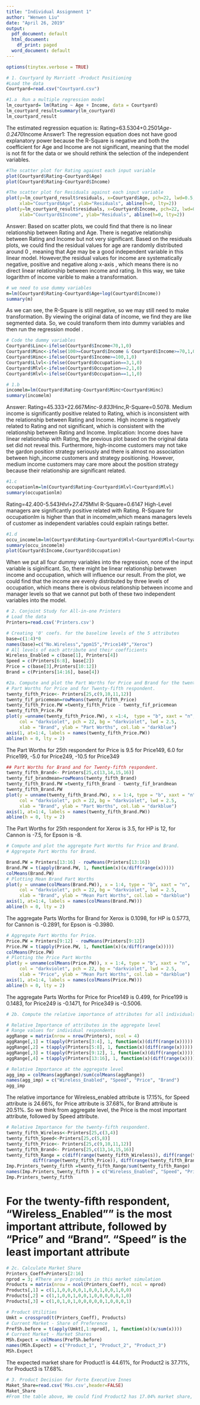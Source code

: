 ```yaml
---
title: "Individual Assignment 1"
author: "Wenwen Liu"
date: "April 26, 2019"
output:
  pdf_document: default
  html_document:
    df_print: paged
  word_document: default
---
```

```r
options(tinytex.verbose = TRUE)
```
```r
# 1. Courtyard by Marriott -Product Positioning 
#Load the data
Courtyard=read.csv("Courtyard.csv")
```
```r
#1.a  Run a multiple regression model 
lm_courtyard= lm(Rating ~ Age + Income, data = Courtyard)
lm_courtyard_result=summary(lm_courtyard)
lm_courtyard_result
```
The estimated regression equation is: Rating=63.5304+0.2501*Age-0.2470*Income
Answer1: The regression equation does not have good explanatory power because the R-Square is negative and both the coefficient for Age and Income are not significant, meaning that the model is not fit for the data or we should rethink the selection of the independent variables. 

```r
#The scatter plot for Rating against each input variable
plot(Courtyard$Rating~Courtyard$Age)
plot(Courtyard$Rating~Courtyard$Income)

```

```r
#The scatter plot for Residuals against each input variable
plot(y=lm_courtyard_result$residuals, x=Courtyard$Age, pch=22, lwd=0.5, bg="darkviolet", main="Scatter the plot of the residuals",
     xlab="Courtyard$Age", ylab="Residuals", abline(h=0, lty=2))
plot(y=lm_courtyard_result$residuals, x=Courtyard$Income, pch=22, lwd=0.5, bg="darkviolet", main="Scatter the plot of the residuals",
     xlab="Courtyard$Income", ylab="Residuals", abline(h=0, lty=2))
```

Answer: Based on scatter plots, we could find that there is no linear relationship between Rating and Age. There is negative relationship between Rating and Income but not very significant. 
Based on the residuals plots, we could find the residual values for age are randomly distributed around 0 , meaning that Age may be a good independent variable in this linear model. 
However,the residual values for income are systematically negative, positive and negative along x-axis , which means there is no direct linear relationship between income and rating. 
In this way, we take logarithm of income varible to make a transformation. 

```r
# we need to use dummy variables 
m=lm(Courtyard$Rating~Courtyard$Age+log(Courtyard$Income))
summary(m)
```
As we can see, the R-Square is still negative, so we may still need to make transformation. By viewing the original data of income, we find they are like segmented data. So, we could transform them into dummy variables and then run the regression model .
```r
# Code the dummy variables 
Courtyard$Linc<-ifelse(Courtyard$Income<70,1,0)
Courtyard$Minc<-ifelse(100>=Courtyard$Income & Courtyard$Income>=70,1,0)
Courtyard$Hinc<-ifelse(Courtyard$Income>=100,1,0)
Courtyard$Llvl<-ifelse(Courtyard$Occupation==3,1,0)
Courtyard$Mlvl<-ifelse(Courtyard$Occupation==2,1,0)
Courtyard$Hlvl<-ifelse(Courtyard$Occupation==1,1,0)
```
```r
# 1.b
incomelm=lm(Courtyard$Rating~Courtyard$Minc+Courtyard$Hinc)
summary(incomelm)
```
Answer: Rating=45.333+22.667*Minc-9.833*Hinc,R-Square=0.5078.
Medium income is significantly positive related to Rating, which is inconsistent with the relationship between Rating and Income.
High income is negatively related to Rating and not significant, which is consistent with the relationship between Rating and Income. 
Implication: Income does have linear relationship with Rating, the previous plot based on the original data set did not reveal this. Furthermore, high-income customers may not take the gardon position strategy seriously and there is almost no association between high_income customers and strategy positioning. However, medium income customers may care more about the position strategy because their relationship are significant related.
```r
#1.c 
occupationlm=lm(Courtyard$Rating~Courtyard$Hlvl+Courtyard$Mlvl)
summary(occupationlm)
```
Rating=42.400-5.543*Hlvl+27.475*Mlvl  R-Square=0.6147
High-Level managers are significantly positive related with Rating.
R-Square for occupationlm is higher than that in incomelm,which means managers levels of customer as independent variables could explain ratings better. 

```r
#1.d
occu_incomelm=lm(Courtyard$Rating~Courtyard$Hlvl+Courtyard$Mlvl+Courtyard$Minc+Courtyard$Hinc)
summary(occu_incomelm)
plot(Courtyard$Income,Courtyard$Occupation)

```
When we put all four dummy variables into the regression, none of the input variable is siginificant. So, there might be  linear relationship betwwen income and occupation, which will influence our result. 
From the plot, we could find that the income are evenly distributed by three levels of occupation, which means there is obvious relationship between income and manager levels so that we cannot put both of these two independent variables into the model. 
```r
# 2. Conjoint Study for All-in-one Printers
# Load the data 
Printers=read.csv('Printers.csv')
```
```r
# Creating '0' coefs. for the baseline levels of the 5 attributes
base=c(1:4)*0
names(base)=c("No.Wireless","ppm15","Price149","Xerox")
# All levels of each attribute and their coefficients
Wireless_Enabled = c(base[1], Printers[4])
Speed = c(Printers[6:8], base[2])
Price = c(base[3],Printers[10:12])
Brand = c(Printers[14:16], base[4])

```
```r
#2a. Compute and plot the Part Worths for Price and Brand for the twenty-fifth respondent.
# Part Worths for Price and for Twenty-fifth respondent. 
twenty_fifth_Price<- Printers[25,c(9,10,11,12)]
twenty_fif_pricemean=rowMeans(twenty_fifth_Price)
twenty_fifth_Price.PW =twenty_fifth_Price - twenty_fif_pricemean
twenty_fifth_Price.PW
plot(y =unname(twenty_fifth_Price.PW), x =1:4,  type = "b", xaxt = "n", 
     col = "darkviolet", pch = 22, bg = "darkviolet", lwd = 2.5,
     xlab = "Brand", ylab = "Part Worths", col.lab = "darkblue")
axis(1, at=1:4, labels = names(twenty_fifth_Price.PW))
abline(h = 0, lty = 2)
```
The Part Worths for 25th respondent for Price is 9.5 for Price149, 6.0 for Price199, -5.0 for Price249, -10.5 for Price349

```r

## Part Worths for Brand and for Twenty-fifth respondent. 
twenty_fifth_Brand<- Printers[25,c(13,14,15,16)]
twenty_fif_brandmean=rowMeans(twenty_fifth_Brand)
twenty_fifth_Brand.PW =twenty_fifth_Brand - twenty_fif_brandmean
twenty_fifth_Brand.PW 
plot(y = unname(twenty_fifth_Brand.PW), x = 1:4, type = "b", xaxt = "n", 
     col = "darkviolet", pch = 22, bg = "darkviolet", lwd = 2.5,
     xlab = "Brand", ylab = "Part Worths", col.lab = "darkblue")
axis(1, at=1:4, labels = names(twenty_fifth_Brand.PW))
abline(h = 0, lty = 2)
```
The Part Worths for 25th respondent for Xerox is 3.5, for HP is 12, for Cannon is -7.5, for Epson is -8.
```r
# Compute and plot the aggregate Part Worths for Price and Brand. 
# Aggregate Part Worths for Brand. 

Brand.PW = Printers[13:16] - rowMeans(Printers[13:16])
Brand.PW = t(apply(Brand.PW, 1, function(x)(x/diff(range(x)))))
colMeans(Brand.PW)
# Plotting Mean Brand Part Worths
plot(y = unname(colMeans(Brand.PW)), x = 1:4, type = "b", xaxt = "n", 
     col = "darkviolet", pch = 22, bg = "darkviolet", lwd = 2.5,
     xlab = "Brand", ylab = "Mean Part Worths", col.lab = "darkblue")
axis(1, at=1:4, labels = names(colMeans(Brand.PW)))
abline(h = 0, lty = 2)
```
The aggregate Parts Worths for Brand for Xerox is 0.1098, for HP is 0.5773, for Cannon is -0.2891, for Epson is -0.3980. 
```r
# Aggregate Part Worths for Price. 
Price.PW = Printers[9:12] - rowMeans(Printers[9:12])
Price.PW = t(apply(Price.PW, 1, function(x)(x/diff(range(x)))))
colMeans(Price.PW)
# Plotting the Price Part Worths
plot(y = unname(colMeans(Price.PW)), x = 1:4, type = "b", xaxt = "n", 
     col = "darkviolet", pch = 22, bg = "darkviolet", lwd = 2.5,
     xlab = "Price", ylab = "Mean Part Worths", col.lab = "darkblue")
axis(1, at=1:4, labels = names(colMeans(Price.PW)))
abline(h = 0, lty = 2)

```
The aggregate Parts Worths for Price for Price149 is 0.499, for Price199 is 0.1483, for Price249 is -0.1471, for Price349 is -0.5006. 

```r
# 2b. Compute the relative importance of attributes for all individuals. 

# Relative Importance of attributes in the aggregate level
# Range values for individual respondents
aggRange = matrix(nrow = nrow(Printers), ncol = 4)
aggRange[,1] = t(apply(Printers[3:4], 1, function(x)(diff(range(x)))))
aggRange[,2] = t(apply(Printers[5:8], 1, function(x)(diff(range(x)))))
aggRange[,3] = t(apply(Printers[9:12], 1, function(x)(diff(range(x)))))
aggRange[,4] = t(apply(Printers[13:16], 1, function(x)(diff(range(x)))))

# Relative Importance at the aggregate level
agg_imp = colMeans(aggRange)/sum(colMeans(aggRange))
names(agg_imp) = c("Wireless_Enabled", "Speed", "Price", "Brand")
agg_imp
```
The relative importance for Wireless_enabled attribute is 17.15%, for Speed attribute is 24.66%, for Price attribute is 37.68%, for Brand attribute is 20.51%. So we think from aggregate level, the Price is the most important attribute, followed by Speed attribute. 
```r
# Relative Importance for the twenty-fifth respondent.
twenty_fifth_Wireless<-Printers[25,c(3,4)]
twenty_fifth_Speed<-Printers[25,c(5,8)]
twenty_fifth_Price<- Printers[25,c(9,10,11,12)]
twenty_fifth_Brand<- Printers[25,c(13,14,15,16)]
twenty_fifth_Range = c(diff(range(twenty_fifth_Wireless)), diff(range(twenty_fifth_Speed)),
          diff(range(twenty_fifth_Price)), diff(range(twenty_fifth_Brand)))
Imp.Printers_twenty_fifth =twenty_fifth_Range/sum(twenty_fifth_Range)
names(Imp.Printers_twenty_fifth ) = c("Wireless_Enabled", "Speed", "Price", "Brand")
Imp.Printers_twenty_fifth 

```
# For the twenty-fifth respondent, "Wireless_Enabled"" is the most important attribute, followed by "Price" and "Brand". "Speed" is the least important attribute

```R
# 2c. Calculate Market Share
Printers_Coeff=Printers[2:16]
nprod = 3; #There are 3 products in this market simulation
Products = matrix(nrow = ncol(Printers_Coeff), ncol = nprod)
Products[,1] = c(1,1,0,0,0,0,1,0,0,1,0,0,1,0,0)
Products[,2] = c(1,1,0,0,1,0,0,1,0,0,0,0,0,1,0)
Products[,3] = c(1,0,1,0,1,0,0,0,0,0,1,0,0,0,1)

# Product Utilities
Umkt = crossprod(t(Printers_Coeff), Products)
# Current Market - Share of Preference
PrefSh.before = t(apply(Umkt[,1:nprod], 1, function(x)(x/sum(x))))
# Current Market - Market Shares
MSh.Expect = colMeans(PrefSh.before)
names(MSh.Expect) = c("Product_1", "Product_2", "Product_3")
MSh.Expect

```
The expected market share for Product1 is 44.61%, for Product2 is 37.71%, for Product3 is 17.68%.

```r
# 3. Product Decision for Forte Executive Innes
Maket_Share=read.csv('Mks.csv',header=FALSE)
Maket_Share
#From the table above, We could find Product2 has 17.04% market share, product1 has 16.41% market share while product3 has 14.62% market share when there are individually added into current product. So we thin Forte shoudl introduce Product2, because it is  not only  more competitive than the other two products  but also relatively higher than two of current product. 
```

































